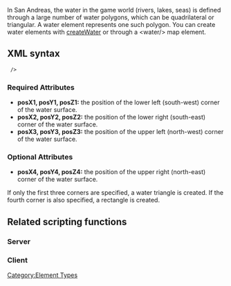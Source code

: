 
In San Andreas, the water in the game world (rivers, lakes, seas) is defined through a large number of water polygons, which can be quadrilateral or triangular. A water element represents one such polygon. You can create water elements with [[/createWater.md|createWater]] or through a &lt;water/&gt; map element.

==XML syntax==
<syntaxhighlight lang="xml"> /></syntaxhighlight>

===Required Attributes===
*'''posX1, posY1, posZ1:''' the position of the lower left (south-west) corner of the water surface.
*'''posX2, posY2, posZ2:''' the position of the lower right (south-east) corner of the water surface.
*'''posX3, posY3, posZ3:''' the position of the upper left (north-west) corner of the water surface.

===Optional Attributes===
*'''posX4, posY4, posZ4:''' the position of the upper right (north-east) corner of the water surface.

If only the first three corners are specified, a water triangle is created. If the fourth corner is also specified, a rectangle is created.

==Related scripting functions==
===Server===
{{Water functions}}

===Client===
{{Client water functions}}

[[/Category:Element Types.md|Category:Element Types]]